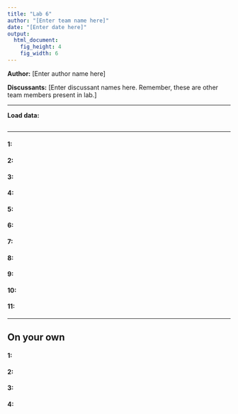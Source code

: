 ```yaml
---
title: "Lab 6"
author: "[Enter team name here]"
date: "[Enter date here]"
output:
  html_document:
    fig_height: 4
    fig_width: 6
---
```


**Author:** [Enter author name here]

**Discussants:** [Enter discussant names here. Remember, these are other team members present in lab.]

* * *

**Load data:**
```r

```

* * *

#### 1:

#### 2:

#### 3: 

#### 4:

#### 5:

#### 6:

#### 7:

#### 8:

#### 9:

#### 10:

#### 11:

* * *

## On your own

#### 1:

#### 2:

#### 3:

#### 4: